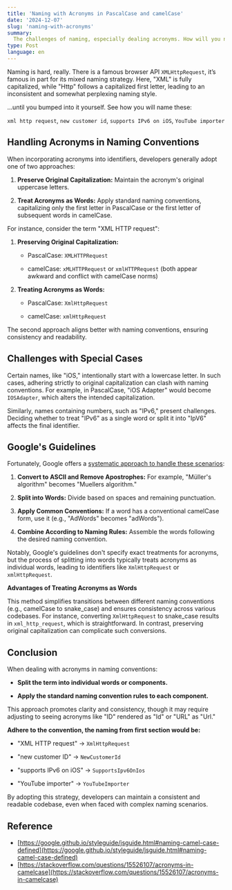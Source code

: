 ```yaml
---
title: 'Naming with Acronyms in PascalCase and camelCase'
date: '2024-12-07'
slug: 'naming-with-acronyms'
summary:
  The challenges of naming, especially dealing acronyms. How will you name "xml http request", "new customer id", "supports IPv6 on iOS", "YouTube importer" in PascalCase / camelCase?
type: Post
language: en
---
```


Naming is hard, really. There is a famous browser API `XMLHttpRequest`, it’s famous in part for its mixed naming strategy. Here, "XML" is fully capitalized, while "Http" follows a capitalized first letter, leading to an inconsistent and somewhat perplexing naming style.

…until you bumped into it yourself. See how you will name these:

`xml http request`, `new customer id`, `supports IPv6 on iOS`, `YouTube importer`



## **Handling Acronyms in Naming Conventions**

When incorporating acronyms into identifiers, developers generally adopt one of two approaches:

1. **Preserve Original Capitalization:** Maintain the acronym's original uppercase letters.

2. **Treat Acronyms as Words:** Apply standard naming conventions, capitalizing only the first letter in PascalCase or the first letter of subsequent words in camelCase.



For instance, consider the term "XML HTTP request":

1. **Preserving Original Capitalization:**

   - PascalCase: `XMLHTTPRequest`

   - camelCase: `xMLHTTPRequest` or `xmlHTTPRequest` (both appear awkward and conflict with camelCase norms)

2. **Treating Acronyms as Words:**

   - PascalCase: `XmlHttpRequest`

   - camelCase: `xmlHttpRequest`

The second approach aligns better with naming conventions, ensuring consistency and readability.

## **Challenges with Special Cases**

Certain names, like "iOS," intentionally start with a lowercase letter. In such cases, adhering strictly to original capitalization can clash with naming conventions. For example, in PascalCase, "iOS Adapter" would become `IOSAdapter`, which alters the intended capitalization.

Similarly, names containing numbers, such as "IPv6," present challenges. Deciding whether to treat "IPv6" as a single word or split it into "IpV6" affects the final identifier.

## **Google's Guidelines**

Fortunately, Google offers a [systematic approach to handle these scenarios](https://google.github.io/styleguide/jsguide.html#naming-camel-case-defined):

1. **Convert to ASCII and Remove Apostrophes:** For example, "Müller's algorithm" becomes "Muellers algorithm."

2. **Split into Words:** Divide based on spaces and remaining punctuation.

3. **Apply Common Conventions:** If a word has a conventional camelCase form, use it (e.g., "AdWords" becomes "adWords").

4. **Combine According to Naming Rules:** Assemble the words following the desired naming convention.

Notably, Google's guidelines don't specify exact treatments for acronyms, but the process of splitting into words typically treats acronyms as individual words, leading to identifiers like `XmlHttpRequest` or `xmlHttpRequest`.

**Advantages of Treating Acronyms as Words**

This method simplifies transitions between different naming conventions (e.g., camelCase to snake_case) and ensures consistency across various codebases. For instance, converting `XmlHttpRequest` to snake_case results in `xml_http_request`, which is straightforward. In contrast, preserving original capitalization can complicate such conversions.

## **Conclusion**

When dealing with acronyms in naming conventions:

- **Split the term into individual words or components.**

- **Apply the standard naming convention rules to each component.**

This approach promotes clarity and consistency, though it may require adjusting to seeing acronyms like "ID" rendered as "Id" or "URL" as "Url."



**Adhere to the convention, the naming from first section would be:**

- "XML HTTP request" → `XmlHttpRequest`

- "new customer ID" → `NewCustomerId`

- "supports IPv6 on iOS" → `SupportsIpv6OnIos`

- "YouTube importer" → `YouTubeImporter`

By adopting this strategy, developers can maintain a consistent and readable codebase, even when faced with complex naming scenarios.



## Reference

- [https://google.github.io/styleguide/jsguide.html#naming-camel-case-defined](https://google.github.io/styleguide/jsguide.html#naming-camel-case-defined)
- [https://stackoverflow.com/questions/15526107/acronyms-in-camelcase](https://stackoverflow.com/questions/15526107/acronyms-in-camelcase)
